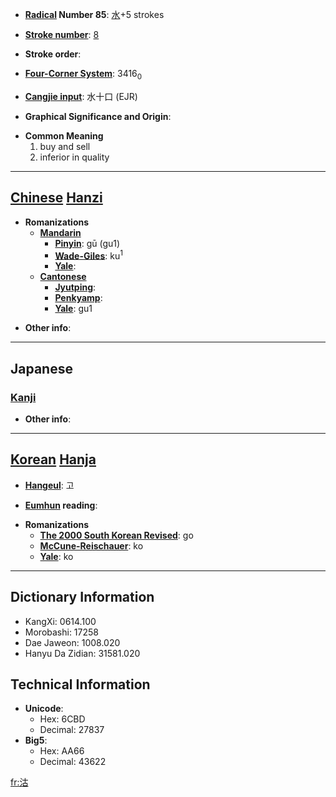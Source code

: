 * '''[[Wiktionary:Chinese radical index| Radical]] Number 85''': [[Wiktionary:Chinese radical index 水|水]]+5 strokes

* '''[[Wiktionary:Chinese total strokes index|Stroke number]]''': [[Wiktionary:Chinese total strokes index 8|8]]

* '''Stroke order''': 

* '''[[Wiktionary:Chinese four corner index|Four-Corner System]]''': 3416<sub>0</sub>

* '''[[Wiktionary:Chinese Cangjie index|Cangjie input]]''': 水十口 (EJR)

* '''Graphical Significance and Origin''': 

* '''Common Meaning'''
*#buy and sell
*# inferior in quality


----

== [[Chinese]] [[Hanzi]] ==

* '''Romanizations'''
** '''[[Mandarin]]'''
*** '''[[Pinyin]]''': gū (gu1)
*** '''[[Wade-Giles]]''': ku<sup>1</sup>
*** '''[[Yale]]''': 
** '''[[Cantonese]]'''
*** '''[[Jyutping]]''':
*** '''[[Penkyamp]]''': 
*** '''[[Yale]]''': gu1

* '''Other info''': 

----

==Japanese==
===[[Kanji]]===
{{kanji|on readings=[[こ]] (ko)|kun readings=[[かう]] (kau), [[あたい]] (atai)}}

* '''Other info''':  

----

== [[Korean]] [[Hanja]] ==

* '''[[Hangeul]]''': 고

* '''[[Eumhun]] reading''': 

* '''Romanizations'''
** '''[[The 2000 South Korean Revised Romanization|The 2000 South Korean Revised]]''': go
** '''[[McCune-Reischauer]]''': ko
** '''[[Yale]]''': ko

----

== Dictionary Information ==

* KangXi: 0614.100
* Morobashi: 17258
* Dae Jaweon: 1008.020
* Hanyu Da Zidian: 31581.020

== Technical Information ==

* '''Unicode''':
** Hex: 6CBD
** Decimal: 27837
* '''Big5''':
** Hex: AA66
** Decimal: 43622

[[fr:沽]]